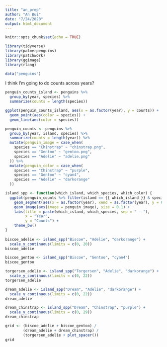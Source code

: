 ```yaml
---
title: "an_prep"
author: "An Bui"
date: "7/24/2020"
output: html_document
---
```


```r
knitr::opts_chunk$set(echo = TRUE)
```

```r
library(tidyverse)
library(palmerpenguins)
library(patchwork)
library(ggimage)
library(rlang)

data("penguins")
```

I think I'm going to do counts across years?

```r
penguin_counts_island <- penguins %>% 
  group_by(year, species) %>% 
  summarize(counts = length(species))

ggplot(penguin_counts_island, aes(x = as.factor(year), y = counts)) +
  geom_point(aes(color = species)) +
  geom_line(aes(color = species))
```


```r
penguin_counts <- penguins %>% 
  group_by(year, island, species) %>% 
  summarize(counts = length(year)) %>% 
  mutate(penguin_image = case_when(
    species == "Chinstrap" ~ "chinstrap.png",
    species == "Gentoo" ~ "gentoo.png",
    species == "Adelie" ~ "adelie.png"
  )) %>% 
  mutate(penguin_color = case_when(
    species == "Chinstrap" ~ "purple",
    species == "Gentoo" ~ "cyan4",
    species == "Adelie" ~ "darkorange"
  ))

island_spp <- function(which_island, which_species, which_color) {
  ggplot(penguin_counts %>% filter(island == {{ which_island }} & species == {{ which_species }}), aes(x = as.factor(year), y = counts)) +
    geom_segment(aes(x = as.factor(year), xend = as.factor(year), y = 0, yend = counts), color = {{ which_color }}, size = 2) +
    geom_image(aes(image = penguin_image), size = 0.1) +
    labs(title = paste(which_island, which_species, sep = " - "),
         x = "Year",
         y = "Counts") +
    theme_bw()
}
  
biscoe_adelie <- island_spp("Biscoe", "Adelie", "darkorange") +
  scale_y_continuous(limits = c(0, 20))
biscoe_adelie

biscoe_gentoo <- island_spp("Biscoe", "Gentoo", "cyan4")
biscoe_gentoo

torgersen_adelie <- island_spp("Torgersen", "Adelie", "darkorange") +
  scale_y_continuous(limits = c(0, 22))
torgersen_adelie 

dream_adelie <- island_spp("Dream", "Adelie", "darkorange") +
  scale_y_continuous(limits = c(0, 22))
dream_adelie

dream_chinstrap <- island_spp("Dream", "Chinstrap", "purple") +
  scale_y_continuous(limits = c(0, 29))
dream_chinstrap

grid <- (biscoe_adelie + biscoe_gentoo) /
        (dream_adelie + dream_chinstrap) /
        (torgersen_adelie + plot_spacer())
grid
```


